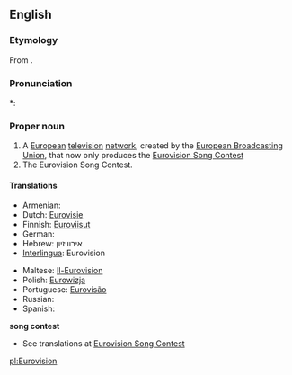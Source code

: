 ==English==

===Etymology===
From {{prefix|Euro|vision}}.

===Pronunciation===
*: {{rhymes|ɪʒən}}

===Proper noun===
{{en-proper noun}}

# A [[European]] [[television]] [[network]], created by the [[w:European Broadcasting Union|European Broadcasting Union]], that now only produces the [[Eurovision Song Contest]]
# The Eurovision Song Contest.

====Translations====
{{trans-top|television network}}
* Armenian: {{t-|hy|Եվրատեսիլ|tr=Evratesil|sc=Armn|xs=Armenian}}
* Dutch: [[Eurovisie]]
* Finnish: [[Euroviisut]] {{p}}
* German: {{t-|de|Eurovision}}
* Hebrew: אירוויזיון
* [[Interlingua]]: Eurovision
{{trans-mid}}
* Maltese: [[Il-Eurovision]]
* Polish: [[Eurowizja]] {{f}}
* Portuguese: [[Eurovisão]]
* Russian: {{t-|ru|Евровидение|n|tr=Jevrovídenie|sc=Cyrl}}
* Spanish: {{t-|es|Eurovision}}
{{trans-bottom}}
'''song contest'''
* See translations at [[Eurovision Song Contest]]

[[pl:Eurovision]]